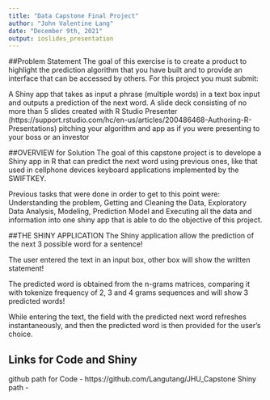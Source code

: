 ---
title: "Data Capstone Final Project"
author: "John Valentine Lang"
date: "December 9th, 2021"
output: ioslides_presentation
---

##Problem Statement
The goal of this exercise is to create a product to highlight the prediction algorithm that you have built and to provide an interface that can be accessed by others. For this project you must submit:

A Shiny app that takes as input a phrase (multiple words) in a text box input and outputs a prediction of the next word.
A slide deck consisting of no more than 5 slides created with R Studio Presenter (https://support.rstudio.com/hc/en-us/articles/200486468-Authoring-R-Presentations) pitching your algorithm and app as if you were presenting to your boss or an investor

##OVERVIEW for Solution
The goal of this capstone project is to develope a Shiny app in R that can predict the next word using previous ones, like that used in cellphone devices keyboard applications implemented by the SWIFTKEY.

Previous tasks that were done in order to get to this point were: Understanding the problem, Getting and Cleaning the Data, Exploratory Data Analysis, Modeling, Prediction Model and Executing all the data and information into one shiny app that is able to do the objective of this project.

##THE SHINY APPLICATION
The Shiny application allow the prediction of the next 3 possible word for a sentence!

The user entered the text in an input box, other box will show the written statement!

The predicted word is obtained from the n-grams matrices, comparing it with tokenize frequency of 2, 3 and 4 grams sequences and will show 3 predicted words!

While entering the text, the field with the predicted next word refreshes instantaneously, and then the predicted word is then provided for the user's choice.

## Links for Code and Shiny
github path for Code - https://github.com/Langutang/JHU_Capstone
Shiny path - 